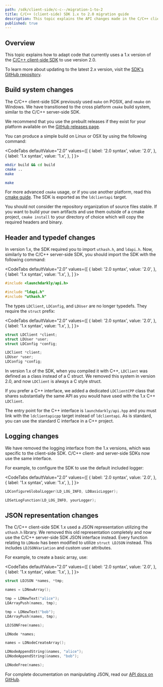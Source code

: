 ```yaml
---
path: /sdk/client-side/c-c--/migration-1-to-2
title: C/C++ (client-side) SDK 1.x to 2.0 migration guide
description: This topic explains the API changes made in the C/C++ client-side SDK 2 release and how to migrate to that version.
published: true
---
```


## Overview

This topic explains how to adapt code that currently uses a 1.x version of the [C/C++ client-side SDK](/sdk/client-side/c-c--) to use version 2.0.

To learn more about updating to the latest 2.x version, visit the [SDK's GitHub repository](https://github.com/launchdarkly/c-client-sdk/releases).

## Build system changes

The C/C++ client-side SDK previously used `make` on POSIX, and `nmake` on Windows. We have transitioned to the cross platform `cmake` build system, similar to the C/C++ server-side SDK.

We recommend that you use the prebuilt releases if they exist for your platform available on the [GitHub releases page](https://github.com/launchdarkly/c-client-sdk/releases).

You can produce a simple build on Linux or OSX by using the following command:

<CodeTabs
  defaultValue="2.0"
  values={[
    { label: '2.0 syntax', value: '2.0', },
    { label: '1.x syntax', value: '1.x', },
  ]
}>

<CodeTabItem value="2.0">

```bash
mkdir build && cd build
cmake ..
make
```

</CodeTabItem>

<CodeTabItem value="1.x">

```bash
make
```

</CodeTabItem>

</CodeTabs>

For more advanced `cmake` usage, or if you use another platform, read this [cmake guide](http://preshing.com/20170511/how-to-build-a-cmake-based-project). The SDK is exported as the `ldclientapi` target.

You should not consider the repository organization of source files stable. If you want to build your own artifacts and use them outside of a cmake project, `cmake install` to your directory of choice which will copy the required headers and binary.

## Header and typedef changes

In version 1.x, the SDK required you to import `uthash.h`, and `ldapi.h`. Now, similarly to the C/C++ server-side SDK, you should import the SDK with the following command:

<CodeTabs
  defaultValue="2.0"
  values={[
    { label: '2.0 syntax', value: '2.0', },
    { label: '1.x syntax', value: '1.x', },
  ]
}>

<CodeTabItem value="2.0">

```c
#include <launchdarkly/api.h>
```

</CodeTabItem>

<CodeTabItem value="1.x">

```c
#include "ldapi.h"
#include "uthash.h"
```

</CodeTabItem>

</CodeTabs>

The types `LDClient`, `LDConfig`, and `LDUser` are no longer typedefs. They require the `struct` prefix:

<CodeTabs
  defaultValue="2.0"
  values={[
    { label: '2.0 syntax', value: '2.0', },
    { label: '1.x syntax', value: '1.x', },
  ]
}>

<CodeTabItem value="2.0">

```c
struct LDClient *client;
struct LDUser *user;
struct LDConfig *config;
```

</CodeTabItem>

<CodeTabItem value="1.x">

```c
LDClient *client;
LDUser *user;
LDConfig *config;
```

</CodeTabItem>

</CodeTabs>

In version 1.x of the SDK, when you compiled it with C++, `LDClient` was defined as a class instead of a C struct. We removed this system in version 2.0, and now `LDClient` is always a C style struct.

If you prefer a C++ interface, we added a dedicated `LDClientCPP` class that shares substantially the same API as you would have used with the 1.x C++ `LDClient`.

The entry point for the C++ interface is `launchdarkly/api.hpp` and you must link with the `ldclientapicpp` target instead of `ldclientapi`. As is standard, you can use the standard C interface in a C++ project.

## Logging changes

We have removed the logging interface from the 1.x versions, which was specific to the client-side SDK. C/C++ client- and server-side SDKs now use the same interface.

For example, to configure the SDK to use the default included logger:

<CodeTabs
  defaultValue="2.0"
  values={[
    { label: '2.0 syntax', value: '2.0', },
    { label: '1.x syntax', value: '1.x', },
  ]
}>

<CodeTabItem value="2.0">

```c
LDConfigureGlobalLogger(LD_LOG_INFO, LDBasicLogger);
```

</CodeTabItem>

<CodeTabItem value="1.x">

```c
LDSetLogFunction(LD_LOG_INFO, yourLogger);
```

</CodeTabItem>

</CodeTabs>

## JSON representation changes

The C/C++ client-side SDK 1.x used a JSON representation utilizing the `uthash.h` library. We removed this old representation completely and now use the C/C++ server-side SDK JSON interface instead. Every function relating to `LDNode` has been modified to utilize `struct LDJSON` instead. This includes `LDJSONVariation` and custom user attributes.

For example, to create a basic array, use:

<CodeTabs
  defaultValue="2.0"
  values={[
    { label: '2.0 syntax', value: '2.0', },
    { label: '1.x syntax', value: '1.x', },
  ]
}>

<CodeTabItem value="2.0">

```c
struct LDJSON *names, *tmp;

names = LDNewArray();

tmp = LDNewText("alice");
LDArrayPush(names, tmp);

tmp = LDNewText("bob");
LDArrayPush(names, tmp);

LDJSONFree(names);
```

</CodeTabItem>

<CodeTabItem value="1.x">

```c
LDNode *names;

names = LDNodeCreateArray();

LDNodeAppendString(&names, "alice");
LDNodeAppendString(&names, "bob");

LDNodeFree(names);
```

</CodeTabItem>

</CodeTabs>

For complete documentation on manipulating JSON, read our [API docs on GitHub](https://launchdarkly.github.io/c-client-sdk/json_8h.html).
